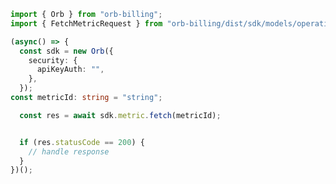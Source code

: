 ```typescript Fetch.ts
import { Orb } from "orb-billing";
import { FetchMetricRequest } from "orb-billing/dist/sdk/models/operations";

(async() => {
  const sdk = new Orb({
    security: {
      apiKeyAuth: "",
    },
  });
const metricId: string = "string";

  const res = await sdk.metric.fetch(metricId);


  if (res.statusCode == 200) {
    // handle response
  }
})();
```
